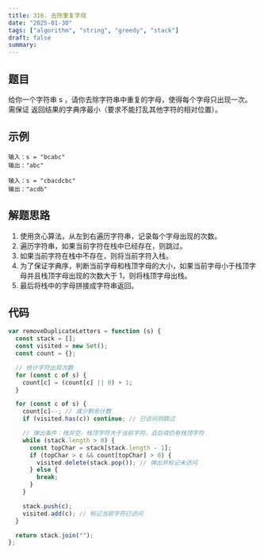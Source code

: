 ```yaml
---
title: 316. 去除重复字母
date: "2025-01-30"
tags: ["algorithm", "string", "greedy", "stack"]
draft: false
summary:
---
```


## 题目

给你一个字符串 s ，请你去除字符串中重复的字母，使得每个字母只出现一次。需保证 返回结果的字典序最小（要求不能打乱其他字符的相对位置）。

## 示例

```
输入：s = "bcabc"
输出："abc"
```

```
输入：s = "cbacdcbc"
输出："acdb"
```

## 解题思路

1. 使用贪心算法，从左到右遍历字符串，记录每个字母出现的次数。
2. 遍历字符串，如果当前字符在栈中已经存在，则跳过。
3. 如果当前字符在栈中不存在，则将当前字符入栈。
4. 为了保证字典序，判断当前字母和栈顶字母的大小，如果当前字母小于栈顶字母并且栈顶字母出现的次数大于 1，则将栈顶字母出栈。
5. 最后将栈中的字母拼接成字符串返回。

## 代码

```js
var removeDuplicateLetters = function (s) {
  const stack = [];
  const visited = new Set();
  const count = {};

  // 统计字符出现次数
  for (const c of s) {
    count[c] = (count[c] || 0) + 1;
  }

  for (const c of s) {
    count[c]--; // 减少剩余计数
    if (visited.has(c)) continue; // 已访问则跳过

    // 弹出条件：栈非空，栈顶字符大于当前字符，且后续仍有栈顶字符
    while (stack.length > 0) {
      const topChar = stack[stack.length - 1];
      if (topChar > c && count[topChar] > 0) {
        visited.delete(stack.pop()); // 弹出并标记未访问
      } else {
        break;
      }
    }

    stack.push(c);
    visited.add(c); // 标记当前字符已访问
  }

  return stack.join("");
};
```
